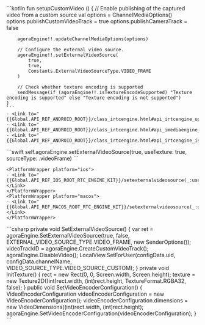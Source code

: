<PlatformWrapper platform="android">
    ```kotlin
    fun setupCustomVideo () {
        // Enable publishing of the captured video from a custom source
        val options = ChannelMediaOptions()
        options.publishCustomVideoTrack = true
        options.publishCameraTrack = false

        agoraEngine!!.updateChannelMediaOptions(options)

        // Configure the external video source.
        agoraEngine!!.setExternalVideoSource(
            true,
            true,
            Constants.ExternalVideoSourceType.VIDEO_FRAME
        )

        // Check whether texture encoding is supported
        sendMessage(if (agoraEngine!!.isTextureEncodeSupported) "Texture encoding is supported" else "Texture encoding is not supported")
    }
    ```
    - <Link to="{{Global.API_REF_ANDROID_ROOT}}/class_irtcengine.html#api_irtcengine_updatechannelmediaoptions">updateChannelMediaOptions</Link>
    - <Link to="{{Global.API_REF_ANDROID_ROOT}}/class_irtcengine.html#api_imediaengine_setexternalvideosource">setExternalVideoSource</Link>
    - <Link to="{{Global.API_REF_ANDROID_ROOT}}/class_irtcengine.html#api_irtcengine_istextureencodesupported">isTextureEncodeSupported</Link>
</PlatformWrapper>
<PlatformWrapper platform="ios">
    ```swift
    self.agoraEngine.setExternalVideoSource(true, useTexture: true, sourceType: .videoFrame)
    ```

    <PlatformWrapper platform="ios">
    - <Link to="{{Global.API_REF_IOS_ROOT_RTC_ENGINE_KIT}}/setexternalvideosource(_:usetexture:sourcetype:)">setExternalVideoSource(_:useTexture:sourceType:)</Link>
    </PlatformWrapper>
    <PlatformWrapper platform="macos">
    - <Link to="{{Global.API_REF_MACOS_ROOT_RTC_ENGINE_KIT}}/setexternalvideosource(_:usetexture:sourcetype:)">setExternalVideoSource(_:useTexture:sourceType:)</Link>
    </PlatformWrapper>
</PlatformWrapper>
<PlatformWrapper platform="unity">
    ```csharp
    private void SetExternalVideoSource()
    {
        var ret = agoraEngine.SetExternalVideoSource(true, false, EXTERNAL_VIDEO_SOURCE_TYPE.VIDEO_FRAME, new SenderOptions());
        videoTrackID = agoraEngine.CreateCustomVideoTrack();
        agoraEngine.DisableVideo();
        LocalView.SetForUser(configData.uid, configData.channelName, VIDEO_SOURCE_TYPE.VIDEO_SOURCE_CUSTOM);
    }
    private void InitTexture()
    {
        rect = new Rect(0, 0, Screen.width, Screen.height);
        texture = new Texture2D((int)rect.width, (int)rect.height, TextureFormat.RGBA32, false);
    }
    public void SetVideoEncoderConfiguration()
    {
        VideoEncoderConfiguration videoEncoderConfiguration = new VideoEncoderConfiguration();
        videoEncoderConfiguration.dimensions = new VideoDimensions((int)rect.width, (int)rect.height);
        agoraEngine.SetVideoEncoderConfiguration(videoEncoderConfiguration);
    }
    ```
</PlatformWrapper>